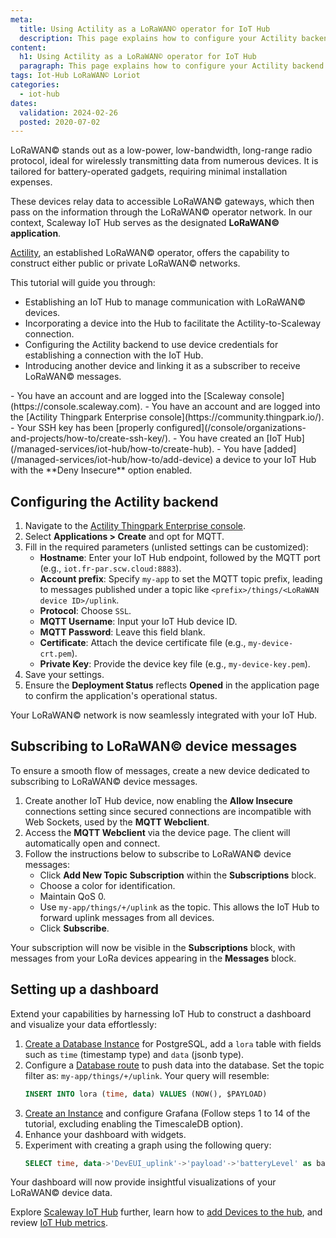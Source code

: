 ```yaml
---
meta:
  title: Using Actility as a LoRaWAN© operator for IoT Hub
  description: This page explains how to configure your Actility backend to have your LoRaWAN devices send messages to IoT Hub
content:
  h1: Using Actility as a LoRaWAN© operator for IoT Hub
  paragraph: This page explains how to configure your Actility backend to have your LoRaWAN devices send messages to IoT Hub
tags: Iot-Hub LoRaWAN© Loriot
categories:
  - iot-hub
dates:
  validation: 2024-02-26
  posted: 2020-07-02
---
```


LoRaWAN© stands out as a low-power, low-bandwidth, long-range radio protocol, ideal for wirelessly transmitting data from numerous devices. It is tailored for battery-operated gadgets, requiring minimal installation expenses.

These devices relay data to accessible LoRaWAN© gateways, which then pass on the information through the LoRaWAN© operator network. In our context, Scaleway IoT Hub serves as the designated **LoRaWAN© application**.

[Actility](https://www.actility.com), an established LoRaWAN© operator, offers the capability to construct either public or private LoRaWAN© networks.

This tutorial will guide you through:

- Establishing an IoT Hub to manage communication with LoRaWAN© devices.
- Incorporating a device into the Hub to facilitate the Actility-to-Scaleway connection.
- Configuring the Actility backend to use device credentials for establishing a connection with the IoT Hub.
- Introducing another device and linking it as a subscriber to receive LoRaWAN© messages.

<Macro id="iam-requirements" />

<Message type="requirement">
  - You have an account and are logged into the [Scaleway console](https://console.scaleway.com).
  - You have an account and are logged into the [Actility Thingpark Enterprise console](https://community.thingpark.io/).
  - Your SSH key has been [properly configured](/console/organizations-and-projects/how-to/create-ssh-key/).
  - You have created an [IoT Hub](/managed-services/iot-hub/how-to/create-hub).
  - You have [added](/managed-services/iot-hub/how-to/add-device) a device to your IoT Hub with the **Deny Insecure** option enabled.
</Message>

## Configuring the Actility backend

1. Navigate to the [Actility Thingpark Enterprise console](https://community.thingpark.io/).
2. Select **Applications > Create** and opt for MQTT.
3. Fill in the required parameters (unlisted settings can be customized):
    - **Hostname**: Enter your IoT Hub endpoint, followed by the MQTT port (e.g., `iot.fr-par.scw.cloud:8883`).
    - **Account prefix**: Specify `my-app` to set the MQTT topic prefix, leading to messages published under a topic like `<prefix>/things/<LoRaWAN device ID>/uplink`.
    - **Protocol**: Choose `SSL`.
    - **MQTT Username**: Input your IoT Hub device ID.
    - **MQTT Password**: Leave this field blank.
    - **Certificate**: Attach the device certificate file (e.g., `my-device-crt.pem`).
    - **Private Key**: Provide the device key file (e.g., `my-device-key.pem`).
4. Save your settings.
5. Ensure the **Deployment Status** reflects **Opened** in the application page to confirm the application's operational status.

Your LoRaWAN© network is now seamlessly integrated with your IoT Hub.

## Subscribing to LoRaWAN© device messages

To ensure a smooth flow of messages, create a new device dedicated to subscribing to LoRaWAN© device messages.

1. Create another IoT Hub device, now enabling the **Allow Insecure** connections setting since secured connections are incompatible with Web Sockets, used by the **MQTT Webclient**.
2. Access the **MQTT Webclient** via the device page. The client will automatically open and connect.
3. Follow the instructions below to subscribe to LoRaWAN© device messages:
    - Click **Add New Topic Subscription** within the **Subscriptions** block.
    - Choose a color for identification.
    - Maintain QoS 0.
    - Use `my-app/things/+/uplink` as the topic. This allows the IoT Hub to forward uplink messages from all devices.
    - Click **Subscribe**.

Your subscription will now be visible in the **Subscriptions** block, with messages from your LoRa devices appearing in the **Messages** block.

## Setting up a dashboard

Extend your capabilities by harnessing IoT Hub to construct a dashboard and visualize your data effortlessly:

1. [Create a Database Instance](/managed-databases/postgresql-and-mysql/how-to/create-a-database/) for PostgreSQL, add a `lora` table with fields such as `time` (timestamp type) and `data` (jsonb type).
2. Configure a [Database route](/managed-services/iot-hub/api-cli/cli-db-tips-tricks) to push data into the database. Set the topic filter as: `my-app/things/+/uplink`. Your query will resemble:
    ```sql
    INSERT INTO lora (time, data) VALUES (NOW(), $PAYLOAD)
    ```
3. [Create an Instance](/compute/instances/how-to/create-an-instance) and configure Grafana (Follow steps 1 to 14 of the tutorial, excluding enabling the TimescaleDB option).
4. Enhance your dashboard with widgets.
5. Experiment with creating a graph using the following query:
    ```sql
    SELECT time, data->'DevEUI_uplink'->'payload'->'batteryLevel' as batteryLevel FROM lora WHERE $__timeFilter(time)
    ```

Your dashboard will now provide insightful visualizations of your LoRaWAN© device data.

<Lightbox src="scaleway-iothub_howto_actility_grafana.webp" alt="" />

Explore [Scaleway IoT Hub](/managed-services/iot-hub/concepts) further, learn how to [add Devices to the hub](/managed-services/iot-hub/how-to/add-device), and review [IoT Hub metrics](/managed-services/iot-hub/how-to/view-metrics).
